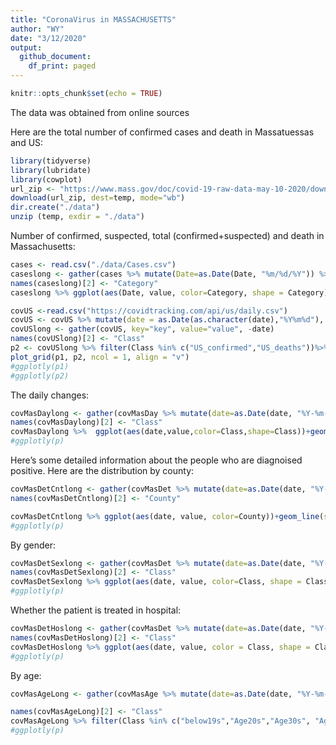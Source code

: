 ```yaml
---
title: "CoronaVirus in MASSACHUSETTS"
author: "WY"
date: "3/12/2020"
output:
  github_document:
    df_print: paged
---
```


```r
knitr::opts_chunk$set(echo = TRUE)
```


The data was obtained from online sources

Here are the total number of confirmed cases and death in Massatuessas and US:
```r
library(tidyverse)
library(lubridate)
library(cowplot)
url_zip <- "https://www.mass.gov/doc/covid-19-raw-data-may-10-2020/download"
download(url_zip, dest=temp, mode="wb") 
dir.create("./data")
unzip (temp, exdir = "./data")
```

Number of confirmed, suspected, total (confirmed+suspected) and death in Massachusetts:


```r
cases <- read.csv("./data/Cases.csv")
caseslong <- gather(cases %>% mutate(Date=as.Date(Date, "%m/%d/%Y")) %>% select(Date, Cases), key="key", value="value", -Date)
names(caseslong)[2] <- "Category"
caseslong %>% ggplot(aes(Date, value, color=Category, shape = Category)) + geom_line(size = .5) + geom_point(size = 1) + ylab("numbers of people") + xlab("") + theme(axis.text.x = element_text(angle = 60, hjust = 1))

covUS <-read.csv("https://covidtracking.com/api/us/daily.csv")
covUS <- covUS %>% mutate(date = as.Date(as.character(date),"%Y%m%d"), US_confirmed = positive, US_deaths = death) %>% select(date, US_confirmed, US_deaths)
covUSlong <- gather(covUS, key="key", value="value", -date)
names(covUSlong)[2] <- "Class"
p2 <- covUSlong %>% filter(Class %in% c("US_confirmed","US_deaths"))%>% ggplot(aes(date,value,color=Class,shape=Class))+geom_line(size=.5)+geom_point(size=1)+ylab("numbers of people")+xlab("")+theme(axis.text.x = element_text(angle = 60, hjust = 1))
plot_grid(p1, p2, ncol = 1, align = "v")
#ggplotly(p1)
#ggplotly(p2)
```

The daily changes:

```r
covMasDaylong <- gather(covMasDay %>% mutate(date=as.Date(date, "%Y-%m-%d")) %>% select(-X), key="key", value="value", -date)
names(covMasDaylong)[2] <- "Class"
covMasDaylong %>%  ggplot(aes(date,value,color=Class,shape=Class))+geom_line(size=.5)+geom_point(size=1)+ylab("numbers of people")+xlab("")+theme(axis.text.x = element_text(angle = 60, hjust = 1))
#ggplotly(p)
```

Here's some detailed information about the people who are diagnoised positive. Here are the distribution by county:

```r
covMasDetCntlong <- gather(covMasDet %>% mutate(date=as.Date(date, "%Y-%m-%d")) %>% select(-X) %>% select(date,Barnstable,Berkshire,Bristol,Dukes, Franklin,Essex,Hampden,Hampshire,Middlesex,Nantucket,Norfolk,Plymouth,Suffolk,Worcester,CntUnknown), key="key", value="value", -date)
names(covMasDetCntlong)[2] <- "County"

covMasDetCntlong %>% ggplot(aes(date, value, color=County))+geom_line(size=.5)+geom_point(size=1)+ylab("numbers of people")+xlab("")+theme(axis.text.x = element_text(angle = 60, hjust = 1))
#ggplotly(p)
```

By gender:

```r
covMasDetSexlong <- gather(covMasDet %>% mutate(date=as.Date(date, "%Y-%m-%d")) %>% select(-X) %>% select(date,Male,Female,sexUnknown), key="key", value="value", -date)
names(covMasDetSexlong)[2] <- "Class"
covMasDetSexlong %>% ggplot(aes(date, value, color=Class, shape = Class)) + geom_line(size = .5) + geom_point(size = 1) + ylab("numbers of people") + xlab("") + theme(axis.text.x = element_text(angle = 60, hjust = 1))
#ggplotly(p)
```


Whether the patient is treated in hospital:


```r
covMasDetHoslong <- gather(covMasDet %>% mutate(date=as.Date(date, "%Y-%m-%d")) %>% select(-X) %>% select(date,hospitalized,notHospitalized,Hosunknown), key="key", value="value", -date)
names(covMasDetHoslong)[2] <- "Class"
covMasDetHoslong %>% ggplot(aes(date, value, color = Class, shape = Class)) + geom_line(size = .5) + geom_point(size = 1) + ylab("numbers of people") + xlab("") + theme(axis.text.x = element_text(angle = 60, hjust = 1))
#ggplotly(p)
```

By age:

```r
covMasAgeLong <- gather(covMasAge %>% mutate(date=as.Date(date, "%Y-%m-%d")) %>% select(-X),key="key", value="value", -date)

names(covMasAgeLong)[2] <- "Class"
covMasAgeLong %>% filter(Class %in% c("below19s","Age20s","Age30s", "Age40s", "Age50s", "Age60s", "Age70s", "above80", "ageUnknown"))%>% ggplot(aes(date, value, color = Class)) + geom_line(size = .5) + geom_point(size = 1) + xlab("") + ylab("Number of people infected CovID-19")
#ggplotly(p)
```